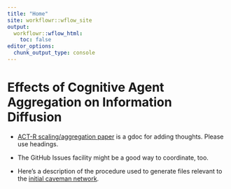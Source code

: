 ```yaml
---
title: "Home"
site: workflowr::wflow_site
output:
  workflowr::wflow_html:
    toc: false
editor_options:
  chunk_output_type: console
---
```


# Effects of Cognitive Agent Aggregation on Information Diffusion

* [ACT-R scaling/aggregation paper](https://docs.google.com/document/d/1lxATa21gMgkbCiSX0g3ZmEQ4SwBxy6tpnpzWZR6ek9M/edit?usp=sharing) is a gdoc for adding thoughts.  Please use headings.

* The GitHub Issues facility might be a good way to coordinate, too.

* Here's a description of the procedure used to generate files relevant to the [initial caveman network](caveman-00.html).
